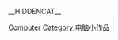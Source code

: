 __HIDDENCAT__
{{WPSS-cat}}
{{Stub Category | article=[[电脑游戏|电脑游戏]] | newstub=Videogame-stub | category=电脑游戏}}

[[Category:各平台电子游戏小作品|Computer]]
[[Category:电脑小作品|Category:电脑小作品]]